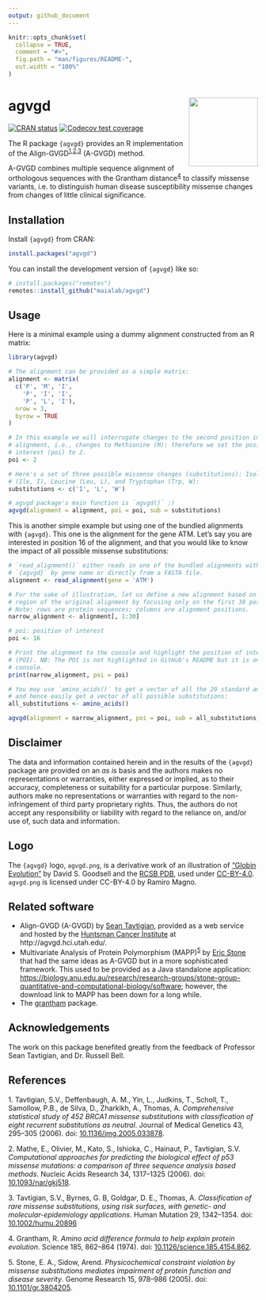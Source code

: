 ```yaml
---
output: github_document
---
```


<!-- README.md is generated from README.Rmd. Please edit that file -->

```r
knitr::opts_chunk$set(
  collapse = TRUE,
  comment = "#>",
  fig.path = "man/figures/README-",
  out.width = "100%"
)
```

# agvgd <img src='man/figures/logo.svg' align="right" height="139" />

<!-- badges: start -->
[![CRAN status](https://www.r-pkg.org/badges/version/agvgd)](https://CRAN.R-project.org/package=agvgd)
[![Codecov test coverage](https://codecov.io/gh/maialab/agvgd/branch/master/graph/badge.svg)](https://app.codecov.io/gh/maialab/agvgd?branch=master)
<!-- badges: end -->

The R package `{agvgd}` provides an R implementation of the
Align-GVGD<sup>[1](#1),[2](#2),[3](#3)</sup> (A-GVGD) method.

A-GVGD combines multiple sequence alignment of orthologous sequences with the
Grantham distance<sup>[4](#4)</sup> to classify missense variants, i.e. to
distinguish human disease susceptibility missense changes from changes of little
clinical significance.

## Installation

Install `{agvgd}` from CRAN:

``` r
install.packages("agvgd")
```

You can install the development version of `{agvgd}` like so:

``` r
# install.packages("remotes")
remotes::install_github("maialab/agvgd")
```

## Usage

Here is a minimal example using a dummy alignment constructed from an R matrix:

```r
library(agvgd)

# The alignment can be provided as a simple matrix:
alignment <- matrix(
  c('P', 'M', 'I',
    'P', 'I', 'I',
    'P', 'L', 'I'),
  nrow = 3,
  byrow = TRUE
)

# In this example we will interrogate changes to the second position in the
# alignment, i.e., changes to Methionine (M); therefore we set the position of
# interest (poi) to 2.
poi <- 2

# Here's a set of three possible missense changes (substitutions): Isoleucine
# (Ile, I), Leucine (Leu, L), and Tryptophan (Trp, W):
substitutions <- c('I', 'L', 'W')

# agvgd package's main function is `agvgd()` :)
agvgd(alignment = alignment, poi = poi, sub = substitutions)
```

This is another simple example but using one of the bundled alignments with
`{agvgd}`. This one is the alignment for the gene ATM. Let's say you are
interested in position 16 of the alignment, and that you would like to know the
impact of all possible missense substitutions:

```r
# `read_alignment()` either reads in one of the bundled alignments with
# `{agvgd}` by gene name or directly from a FASTA file.
alignment <- read_alignment(gene = 'ATM')

# For the sake of illustration, let us define a new alignment based on a narrow
# region of the original alignment by focusing only on the first 30 positions.
# Note: rows are protein sequences; columns are alignment positions.
narrow_alignment <- alignment[, 1:30]

# poi: position of interest
poi <- 16

# Print the alignment to the console and highlight the position of interest
# (POI). NB: The POI is not highlighted in GitHub's README but it is on the R
# console.
print(narrow_alignment, poi = poi)

# You may use `amino_acids()` to get a vector of all the 20 standard amino acids
# and hence easily get a vector of all possible substitutions:
all_substitutions <- amino_acids()

agvgd(alignment = narrow_alignment, poi = poi, sub = all_substitutions)
```

## Disclaimer

The data and information contained herein and in the results of the `{agvgd}`
package are provided on an *as is* basis and the authors makes no
representations or warranties, either expressed or implied, as to their
accuracy, completeness or suitability for a particular purpose. Similarly,
authors make no representations or warranties with regard to the
non-infringement of third party proprietary rights. Thus, the authors do not
accept any responsibility or liability with regard to the reliance on, and/or
use of, such data and information.

## Logo

The `{agvgd}` logo, `agvgd.png`, is a derivative work of an illustration of ["Globin Evolution"](https://pdb101.rcsb.org/motm/206) by David S. Goodsell and the [RCSB PDB](https://www.rcsb.org/), used under [CC-BY-4.0](https://creativecommons.org/licenses/by/4.0/). `agvgd.png` is licensed under CC-BY-4.0 by Ramiro Magno.

## Related software

- Align-GVGD (A-GVGD) by [Sean Tavtigian](https://uofuhealth.utah.edu/huntsman/labs/tavtigian/), provided as a web service and hosted by the [Huntsman Cancer Institute](https://healthcare.utah.edu/huntsmancancerinstitute/) at http://agvgd.hci.utah.edu/.
- Multivariate Analysis of Protein Polymorphism (MAPP)<sup>[5](#5)</sup> by [Eric Stone](https://bdsi.anu.edu.au/people/professor-eric-stone) that had the same ideas as A-GVGD but in a more sophisticated framework. This used to be provided as a Java standalone application: <https://biology.anu.edu.au/research/research-groups/stone-group-quantitative-and-computational-biology/software>; however, the download link to MAPP has been down for a long while.
- The [grantham](https://cran.r-project.org/package=grantham) package.

## Acknowledgements

The work on this package benefited greatly from the feedback of Professor Sean Tavtigian, and Dr. Russell Bell.

## References

<a id="1">1.</a> Tavtigian, S.V., Deffenbaugh, A. M., Yin, L., Judkins, T., Scholl, T., Samollow, P.B., de Silva, D., Zharkikh, A., Thomas, A. _Comprehensive statistical study of 452 BRCA1 missense substitutions with classification of eight recurrent substitutions as neutral_. Journal of Medical Genetics 43, 295--305 (2006). doi: [10.1136/jmg.2005.033878](https://doi.org/10.1136/jmg.2005.033878).

<a id="2">2.</a> Mathe, E., Olivier, M., Kato, S., Ishioka, C., Hainaut, P., Tavtigian, S.V. _Computational approaches for predicting the biological effect of p53 missense mutations: a comparison of three sequence analysis based methods_. Nucleic Acids Research 34, 1317--1325 (2006). doi: [10.1093/nar/gkj518](https://doi.org/10.1093/nar/gkj518).

<a id="3">3.</a> Tavtigian, S.V., Byrnes, G. B, Goldgar, D. E., Thomas, A. _Classification of rare missense substitutions, using risk surfaces, with genetic- and molecular-epidemiology applications_. Human Mutation 29, 1342--1354. doi: [10.1002/humu.20896](https://doi.org/10.1002/humu.20896)

<a id="4">4.</a> Grantham, R. _Amino acid difference formula to help explain protein evolution_. Science 185, 862--864
(1974). doi: [10.1126/science.185.4154.862](https://doi.org/10.1126/science.185.4154.862).

<a id="5">5.</a> Stone, E. A., Sidow, Arend. _Physicochemical constraint violation by missense substitutions mediates impairment of protein function and disease severity_. Genome Research 15, 978--986 (2005). doi: [10.1101/gr.3804205](https://doi.org/10.1101/gr.3804205).
